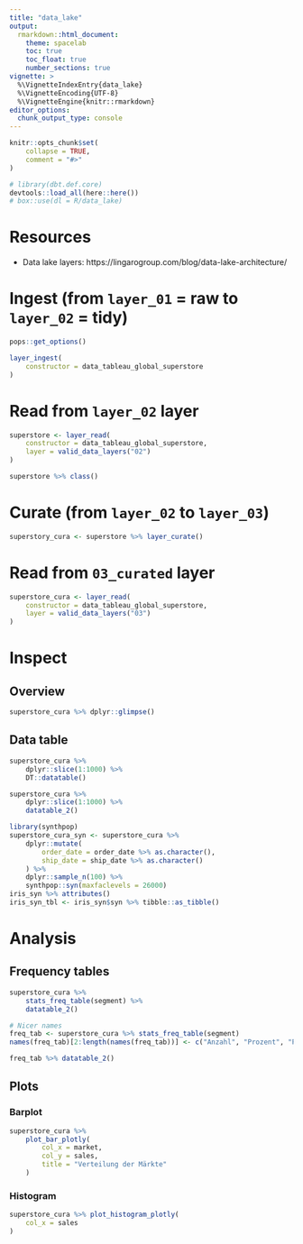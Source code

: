 ```yaml
---
title: "data_lake"
output: 
  rmarkdown::html_document:
    theme: spacelab
    toc: true
    toc_float: true
    number_sections: true
vignette: >
  %\VignetteIndexEntry{data_lake}
  %\VignetteEncoding{UTF-8}
  %\VignetteEngine{knitr::rmarkdown}
editor_options: 
  chunk_output_type: console
---
```


```r
knitr::opts_chunk$set(
    collapse = TRUE,
    comment = "#>"
)
```

```r
# library(dbt.def.core)
devtools::load_all(here::here())
# box::use(dl = R/data_lake)
```

# Resources

- Data lake layers: https://lingarogroup.com/blog/data-lake-architecture/

# Ingest (from `layer_01` = raw to `layer_02` = tidy)

```r
pops::get_options()
```

```r
layer_ingest(
    constructor = data_tableau_global_superstore
)
```

# Read from `layer_02` layer

```r
superstore <- layer_read(
    constructor = data_tableau_global_superstore,
    layer = valid_data_layers("02")
)

superstore %>% class()
```

# Curate (from `layer_02` to `layer_03`)

```r
superstory_cura <- superstore %>% layer_curate()
```

# Read from `03_curated` layer

```r
superstore_cura <- layer_read(
    constructor = data_tableau_global_superstore,
    layer = valid_data_layers("03")
)
```

# Inspect

## Overview

```r
superstore_cura %>% dplyr::glimpse()
```

## Data table

```r
superstore_cura %>% 
    dplyr::slice(1:1000) %>% 
    DT::datatable()
```

```r
superstore_cura %>% 
    dplyr::slice(1:1000) %>% 
    datatable_2()
```

```r
library(synthpop)
superstore_cura_syn <- superstore_cura %>% 
    dplyr::mutate(
        order_date = order_date %>% as.character(),
        ship_date = ship_date %>% as.character()
    ) %>% 
    dplyr::sample_n(100) %>% 
    synthpop::syn(maxfaclevels = 26000)
iris_syn %>% attributes()
iris_syn_tbl <- iris_syn$syn %>% tibble::as_tibble()
```

# Analysis

## Frequency tables

```r
superstore_cura %>% 
    stats_freq_table(segment) %>% 
    datatable_2()
```

```r
# Nicer names
freq_tab <- superstore_cura %>% stats_freq_table(segment)
names(freq_tab)[2:length(names(freq_tab))] <- c("Anzahl", "Prozent", "Prozent inkl. N/A")

freq_tab %>% datatable_2()
```

## Plots

### Barplot

```r
superstore_cura %>% 
    plot_bar_plotly(
        col_x = market,
        col_y = sales,
        title = "Verteilung der Märkte"
    )
```

### Histogram

```r
superstore_cura %>% plot_histogram_plotly(
    col_x = sales
)
```

